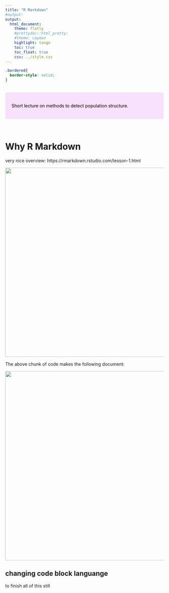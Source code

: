 ```yaml
---
title: "R Markdown"
#output:
output:
  html_document:
    theme: flatly
    #prettydoc::html_pretty:
    #theme: cayman
    highlight: tango
    toc: true
    toc_float: true
    css: ../style.css
---
```

  
  
<style>
  .text-box {
    background-color: #d4e9fc;
      color: black;
    font-size: 14px;
    border-radius: 5px; 
    padding: 20px
  }
</style>
  
<style>
  .lecture-box {
    background-color: #f7e1fc;
      color: black;
    font-size: 14px;
    border-radius: 5px; 
    padding: 20px
  }
</style>

```css
.bordered{
  border-style: solid;
}
```
  
<br>
<div class = "lecture-box">
  
  Short lecture on methods to detect population structure.

</div>
  
<br>
  
# Why R Markdown

very nice overview: https://rmarkdown.rstudio.com/lesson-1.html

![](images/rmd_example.png){width=600px}

The above chunk of code makes the following document:


<div class="bordered">
![](images/rmd_rendered.png){width=600px}
</div>



## changing code block languange

to finish all of this still





